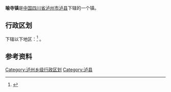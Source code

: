 {{中国乡级行政区|51/05/21/102/000}}

'''喻寺镇'''是[[中华人民共和国|中国]][[四川省|四川省]][[泸州市|泸州市]][[泸县|泸县]]下辖的一个镇。

== 行政区划 ==
{{PAGENAMEBASE}}下辖以下地区：<ref>{{PRC admin/ref sgc|51/05/21/102/000}}</ref>
{{PRC admin/children|51/05/21/102/000}}。

== 参考资料 ==
{{reflist}}

{{四川小作品}}
{{泸县行政区划}}

[[Category:泸州乡级行政区划|Category:泸州乡级行政区划]]
[[Category:泸县|Category:泸县]]